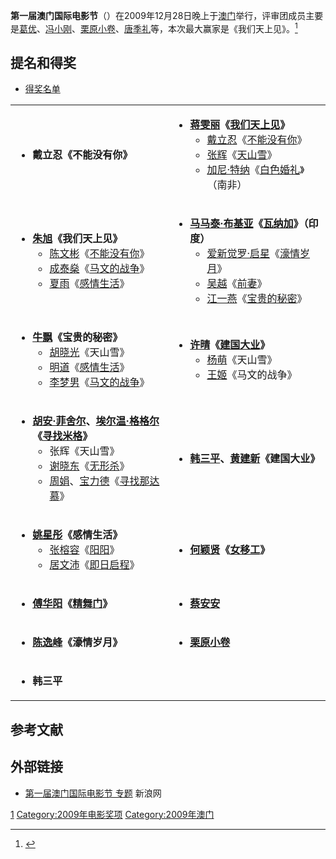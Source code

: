 '''第一届澳门国际电影节'''（{{lang-en|'''1st Macau International Movie Festival'''}}）在2009年12月28日晚上于[[澳门|澳门]]举行，评审团成员主要是[[葛优|葛优]]、[[冯小刚|冯小刚]]、[[栗原小卷|栗原小卷]]、[[唐季礼|唐季礼]]等，本次最大赢家是《我们天上见》。<ref>{{cite web |url=http://ent.sina.com.cn/m/c/2009-12-29/00352827393.shtml |title=澳门影展落幕 蒋雯丽大热戴立忍再现金马风光|date=2009-12-29|accessdate=2014-03-14 |work=新浪 |archive-date=2014-03-14 |archive-url=https://web.archive.org/web/20140314145633/http://ent.sina.com.cn/m/c/2009-12-29/00352827393.shtml |dead-url=no}}</ref>

== 提名和得奖 ==
* [http://ent.sina.com.cn/m/2009-12-29/18332828502.shtml 得奖名单] {{Wayback|url=http://ent.sina.com.cn/m/2009-12-29/18332828502.shtml |date=20140314172204 }}

{| class=wikitable 
|-
| valign="top" width="50%" | {{Award category|#EEDD82|[[金莲花奖最佳影片|最佳影片]]}}
*'''戴立忍《不能没有你》'''

| valign="top" width="50%" | {{Award category|#EEDD82|[[金莲花奖最佳导演|最佳导演]]}}
*'''[[蒋雯丽|蒋雯丽]]《[[我们天上见|我们天上见]]》'''
**[[戴立忍|戴立忍]]《[[不能没有你|不能没有你]]》
**[[张辉|张辉]]《[[天山雪|天山雪]]》
**[[加尼·特纳|加尼·特纳]]《[[白色婚礼|白色婚礼]]》（南非）
|-
| valign="top" width="50%" | {{Award category|#EEDD82|[[金莲花奖最佳男主角|最佳男主角]]}}

*'''[[朱旭_(演员)|朱旭]]《我们天上见》'''
**[[陈文彬|陈文彬]]《[[不能没有你|不能没有你]]》
**[[成泰燊|成泰燊]]《[[马文的战争|马文的战争]]》
**[[夏雨|夏雨]]《[[感情生活|感情生活]]》

| valign="top" width="50%" | {{Award category|#EEDD82|[[金莲花奖最佳女主角|最佳女主角]]}}
*'''[[马马泰·布基亚|马马泰·布基亚]]《[[瓦纳加|瓦纳加]]》（印度）'''
**[[爱新觉罗·启星|爱新觉罗·启星]]《[[濠情岁月|濠情岁月]]》
**[[吴越|吴越]]《[[前妻|前妻]]》
**[[江一燕|江一燕]]《[[宝贵的秘密|宝贵的秘密]]》 
|-
| valign="top" width="50%" | {{Award category|#EEDD82|[[金莲花奖最佳男配角|最佳男配角]]}}
*'''[[牛飘|牛飘]]《宝贵的秘密》'''
**[[胡晓光|胡晓光]]《天山雪》
**[[明道_(藝人)|明道]]《[[感情生活|感情生活]]》
**[[李梦男|李梦男]]《[[马文的战争|马文的战争]]》

| valign="top" width="50%" | {{Award category|#EEDD82|[[金莲花奖最佳女配角|最佳女配角]]}}

*'''[[许晴|许晴]]《[[建国大业|建国大业]]》'''
**[[杨萌|杨萌]]《天山雪》
**[[王姬|王姬]]《马文的战争》
|-
| valign="top" width="50%" | {{Award category|#EEDD82| [[金莲花奖最佳编剧|最佳编剧]]}}

*'''[[胡安·菲舍尔|胡安·菲舍尔]]、[[埃尔温·格格尔|埃尔温·格格尔]]《[[寻找米格|寻找米格]]》'''
**张辉《天山雪》
**[[谢晓东|谢晓东]]《[[无形杀|无形杀]]》
**[[周娟|周娟]]、[[宝力德|宝力德]]《[[寻找那达慕|寻找那达慕]]》

| valign="top" width="50%" | {{Award category|#EEDD82|[[金莲花奖优秀影片|优秀影片]]}}
* '''[[韩三平|韩三平]]、[[黄建新|黄建新]]《建国大业》'''
|-
| valign="top" width="50%" | {{Award category|#EEDD82|[[金莲花奖最佳新人|最佳新人]]}}
*'''[[姚星彤|姚星彤]]《感情生活》 '''
**[[张榕容|张榕容]]《[[阳阳|阳阳]]》
**[[居文沛|居文沛]]《[[即日启程|即日启程]]》

| valign="top" width="50%" | {{Award category|#EEDD82|[[金莲花奖最佳纪录片|最佳纪录片]]}}
*'''[[何颖贤|何颖贤]]《[[女移工|女移工]]》'''
|-
| valign="top" width="50%" | {{Award category|#EEDD82|[[金莲花奖最佳动作片导演|最佳动作片导演]]}}

*'''[[傅华阳|傅华阳]]《[[精舞门|精舞门]]》'''

| valign="top" width="50%" | {{Award category|#EEDD82|澳门电影金像奖}}
*'''[[蔡安安|蔡安安]]'''
|-
| valign="top" width="50%" | {{Award category|#EEDD82|澳门电影贡献奖}}

*'''[[陈逸峰|陈逸峰]]《濠情岁月》'''

| valign="top" width="50%" | {{Award category|#EEDD82|世界电影贡献奖}}

*'''[[栗原小卷|栗原小卷]]'''
|-
| valign="top" width="50%" | {{Award category|#EEDD82|中国电影贡献奖}}

*'''韩三平'''
|}

==参考文献==
{{reflist}}

== 外部链接 ==
* [http://ent.sina.com.cn/f/m/amgjdyj/ 第一届澳门国际电影节 专题] {{Wayback|url=http://ent.sina.com.cn/f/m/amgjdyj/ |date=20140314150559 }} 新浪网

{{澳门国际电影节金莲花奖奖项}}

[[Category:金莲花奖|1]]
[[Category:2009年电影奖项|Category:2009年电影奖项]]
[[Category:2009年澳门|Category:2009年澳门]]